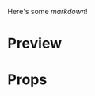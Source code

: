 
<Meta title="Categories" />

Here's some _markdown_!

# Preview

<Preview>
  <Story name="Default">
<ProductCategories
    title="PARA TODOS LOS GUSTOS Y TODOS LOS DESEOS."
    images={[
      {
        url:
          "https://images.unsplash.com/photo-1534081333815-ae5019106622?auto=format&fit=crop&w=400&q=80",
        title: "Snorkeling",
        width: "40%",
      },
      {
        url:
          "https://images.unsplash.com/photo-1531299204812-e6d44d9a185c?auto=format&fit=crop&w=400&q=80",
        title: "Massage",
        width: "20%",
      },
      {
        url:
          "https://images.unsplash.com/photo-1476480862126-209bfaa8edc8?auto=format&fit=crop&w=400&q=80",
        title: "Hiking",
        width: "40%",
      },
      {
        url:
          "https://images.unsplash.com/photo-1453747063559-36695c8771bd?auto=format&fit=crop&w=400&q=80",
        title: "Tour",
        width: "38%",
      },
      {
        url:
          "https://images.unsplash.com/photo-1523309996740-d5315f9cc28b?auto=format&fit=crop&w=400&q=80",
        title: "Gastronomy",
        width: "38%",
      },
      {
        url:
          "https://images.unsplash.com/photo-1534452203293-494d7ddbf7e0?auto=format&fit=crop&w=400&q=80",
        title: "Shopping",
        width: "24%",
      },
      {
        url:
          "https://images.unsplash.com/photo-1506941433945-99a2aa4bd50a?auto=format&fit=crop&w=400&q=80",
        title: "Walking",
        width: "40%",
      },
      {
        url:
          "https://images.unsplash.com/photo-1533727937480-da3a97967e95?auto=format&fit=crop&w=400&q=80",
        title: "Fitness",
        width: "20%",
      },
      {
        url:
          "https://images.unsplash.com/photo-1518136247453-74e7b5265980?auto=format&fit=crop&w=400&q=80",
        title: "Reading",
        width: "40%",
      },
    ]}
  />
  </Story>
</Preview>

# Props

<Props of={ProductCategories} />
